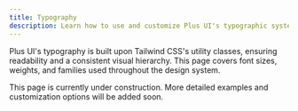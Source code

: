 ```yaml
---
title: Typography
description: Learn how to use and customize Plus UI's typographic system for clear and consistent text styling.
---
```


Plus UI's typography is built upon Tailwind CSS's utility classes, ensuring readability and a consistent visual hierarchy. This page covers font sizes, weights, and families used throughout the design system.

<Aside type="note">
  This page is currently under construction. More detailed examples and customization options will be added soon.
</Aside>

